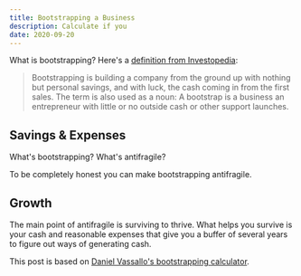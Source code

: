 ```yaml
---
title: Bootstrapping a Business
description: Calculate if you
date: 2020-09-20
---
```


What is bootstrapping? Here's a [definition from Investopedia](https://www.investopedia.com/terms/b/bootstrap.asp):

> Bootstrapping is building a company from the ground up with nothing but personal savings, and with luck, the cash coming in from the first sales. The term is also used as a noun: A bootstrap is a business an entrepreneur with little or no outside cash or other support launches.



## Savings & Expenses

What's bootstrapping? What's antifragile?

To be completely honest you can make bootstrapping antifragile.

## Growth

The main point of antifragile is surviving to thrive. What helps you survive is your cash and reasonable expenses that give you a buffer of several years to figure out ways of generating cash.

<Bootstrapping />

This post is based on [Daniel Vassallo's bootstrapping calculator](https://github.com/dvassallo/bootstrapping-calculator).
